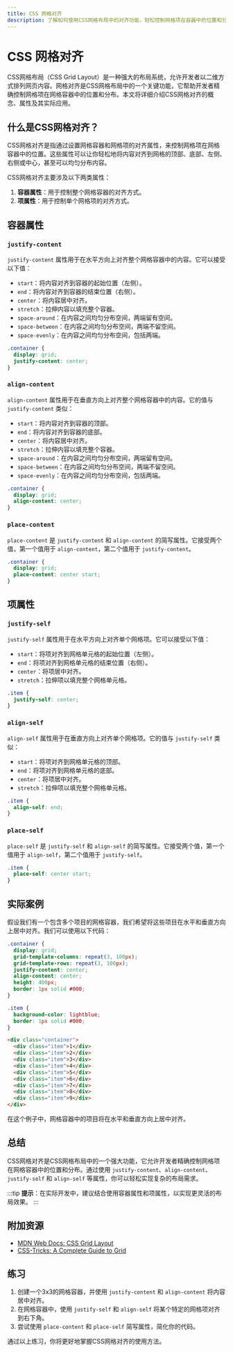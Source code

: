 ```yaml
---
title: CSS 网格对齐
description: 了解如何使用CSS网格布局中的对齐功能，轻松控制网格项在容器中的位置和分布。
---
```


# CSS 网格对齐

CSS网格布局（CSS Grid Layout）是一种强大的布局系统，允许开发者以二维方式排列网页内容。网格对齐是CSS网格布局中的一个关键功能，它帮助开发者精确控制网格项在网格容器中的位置和分布。本文将详细介绍CSS网格对齐的概念、属性及其实际应用。

## 什么是CSS网格对齐？

CSS网格对齐是指通过设置网格容器和网格项的对齐属性，来控制网格项在网格容器中的位置。这些属性可以让你轻松地将内容对齐到网格的顶部、底部、左侧、右侧或中心，甚至可以均匀分布内容。

CSS网格对齐主要涉及以下两类属性：

1. **容器属性**：用于控制整个网格容器的对齐方式。
2. **项属性**：用于控制单个网格项的对齐方式。

## 容器属性

### `justify-content`

`justify-content` 属性用于在水平方向上对齐整个网格容器中的内容。它可以接受以下值：

- `start`：将内容对齐到容器的起始位置（左侧）。
- `end`：将内容对齐到容器的结束位置（右侧）。
- `center`：将内容居中对齐。
- `stretch`：拉伸内容以填充整个容器。
- `space-around`：在内容之间均匀分布空间，两端留有空间。
- `space-between`：在内容之间均匀分布空间，两端不留空间。
- `space-evenly`：在内容之间均匀分布空间，包括两端。

```css
.container {
  display: grid;
  justify-content: center;
}
```

### `align-content`

`align-content` 属性用于在垂直方向上对齐整个网格容器中的内容。它的值与 `justify-content` 类似：

- `start`：将内容对齐到容器的顶部。
- `end`：将内容对齐到容器的底部。
- `center`：将内容居中对齐。
- `stretch`：拉伸内容以填充整个容器。
- `space-around`：在内容之间均匀分布空间，两端留有空间。
- `space-between`：在内容之间均匀分布空间，两端不留空间。
- `space-evenly`：在内容之间均匀分布空间，包括两端。

```css
.container {
  display: grid;
  align-content: center;
}
```

### `place-content`

`place-content` 是 `justify-content` 和 `align-content` 的简写属性。它接受两个值，第一个值用于 `align-content`，第二个值用于 `justify-content`。

```css
.container {
  display: grid;
  place-content: center start;
}
```

## 项属性

### `justify-self`

`justify-self` 属性用于在水平方向上对齐单个网格项。它可以接受以下值：

- `start`：将项对齐到网格单元格的起始位置（左侧）。
- `end`：将项对齐到网格单元格的结束位置（右侧）。
- `center`：将项居中对齐。
- `stretch`：拉伸项以填充整个网格单元格。

```css
.item {
  justify-self: center;
}
```

### `align-self`

`align-self` 属性用于在垂直方向上对齐单个网格项。它的值与 `justify-self` 类似：

- `start`：将项对齐到网格单元格的顶部。
- `end`：将项对齐到网格单元格的底部。
- `center`：将项居中对齐。
- `stretch`：拉伸项以填充整个网格单元格。

```css
.item {
  align-self: end;
}
```

### `place-self`

`place-self` 是 `justify-self` 和 `align-self` 的简写属性。它接受两个值，第一个值用于 `align-self`，第二个值用于 `justify-self`。

```css
.item {
  place-self: center start;
}
```

## 实际案例

假设我们有一个包含多个项目的网格容器，我们希望将这些项目在水平和垂直方向上居中对齐。我们可以使用以下代码：

```css
.container {
  display: grid;
  grid-template-columns: repeat(3, 100px);
  grid-template-rows: repeat(3, 100px);
  justify-content: center;
  align-content: center;
  height: 400px;
  border: 1px solid #000;
}

.item {
  background-color: lightblue;
  border: 1px solid #000;
}
```

```html
<div class="container">
  <div class="item">1</div>
  <div class="item">2</div>
  <div class="item">3</div>
  <div class="item">4</div>
  <div class="item">5</div>
  <div class="item">6</div>
  <div class="item">7</div>
  <div class="item">8</div>
  <div class="item">9</div>
</div>
```

在这个例子中，网格容器中的项目将在水平和垂直方向上居中对齐。

## 总结

CSS网格对齐是CSS网格布局中的一个强大功能，它允许开发者精确控制网格项在网格容器中的位置和分布。通过使用 `justify-content`、`align-content`、`justify-self` 和 `align-self` 等属性，你可以轻松实现复杂的布局需求。

:::tip
**提示**：在实际开发中，建议结合使用容器属性和项属性，以实现更灵活的布局效果。
:::

## 附加资源

- [MDN Web Docs: CSS Grid Layout](https://developer.mozilla.org/en-US/docs/Web/CSS/CSS_Grid_Layout)
- [CSS-Tricks: A Complete Guide to Grid](https://css-tricks.com/snippets/css/complete-guide-grid/)

## 练习

1. 创建一个3x3的网格容器，并使用 `justify-content` 和 `align-content` 将内容居中对齐。
2. 在网格容器中，使用 `justify-self` 和 `align-self` 将某个特定的网格项对齐到右下角。
3. 尝试使用 `place-content` 和 `place-self` 简写属性，简化你的代码。

通过以上练习，你将更好地掌握CSS网格对齐的使用方法。